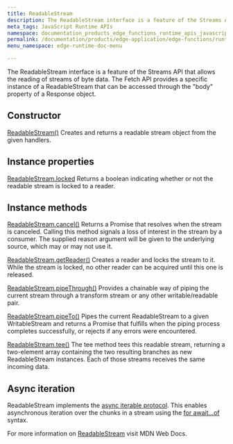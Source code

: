 ```yaml
---
title: ReadableStream
description: The ReadableStream interface is a feature of the Streams API that allows the reading of streams of byte data. The Fetch API provides a specific instance of a ReadableStream that can be accessed through the \"body\" property of a Response object.
meta_tags: JavaScript Runtime APIs
namespace: documentation_products_edge_functions_runtime_apis_javascript_readable_stream
permalink: /documentation/products/edge-application/edge-functions/runtime-apis/javascript/readable-stream/
menu_namespace: edge-runtime-doc-menu

---
```


The ReadableStream interface is a feature of the Streams API that allows the reading of streams of byte data. The Fetch API provides a specific instance of a ReadableStream that can be accessed through the "body" property of a Response object.

## Constructor

[ReadableStream()](https://developer.mozilla.org/en-US/docs/Web/API/ReadableStream/ReadableStream)
Creates and returns a readable stream object from the given handlers.

## Instance properties

[ReadableStream.locked](https://developer.mozilla.org/en-US/docs/Web/API/ReadableStream/locked)
Returns a boolean indicating whether or not the readable stream is locked to a reader.

## Instance methods

[ReadableStream.cancel()](https://developer.mozilla.org/en-US/docs/Web/API/ReadableStream/cancel)
Returns a Promise that resolves when the stream is canceled. Calling this method signals a loss of interest in the stream by a consumer. The supplied reason argument will be given to the underlying source, which may or may not use it.

[ReadableStream.getReader()](https://developer.mozilla.org/en-US/docs/Web/API/ReadableStream/getReader)
Creates a reader and locks the stream to it. While the stream is locked, no other reader can be acquired until this one is released.

[ReadableStream.pipeThrough()](https://developer.mozilla.org/en-US/docs/Web/API/ReadableStream/pipeThrough)
Provides a chainable way of piping the current stream through a transform stream or any other writable/readable pair.

[ReadableStream.pipeTo()](https://developer.mozilla.org/en-US/docs/Web/API/ReadableStream/pipeTo)
Pipes the current ReadableStream to a given WritableStream and returns a Promise that fulfills when the piping process completes successfully, or rejects if any errors were encountered.

[ReadableStream.tee()](https://developer.mozilla.org/en-US/docs/Web/API/ReadableStream/tee)
The tee method tees this readable stream, returning a two-element array containing the two resulting branches as new ReadableStream instances. Each of those streams receives the same incoming data.

## Async iteration

ReadableStream implements the [async iterable protocol](https://developer.mozilla.org/en-US/docs/Web/JavaScript/Reference/Iteration_protocols#the_async_iterator_and_async_iterable_protocols). This enables asynchronous iteration over the chunks in a stream using the [for await...of](https://developer.mozilla.org/en-US/docs/Web/JavaScript/Reference/Statements/for-await...of) syntax.

For more information on [ReadableStream](https://developer.mozilla.org/en-US/docs/Web/API/ReadableStream) visit MDN Web Docs.
